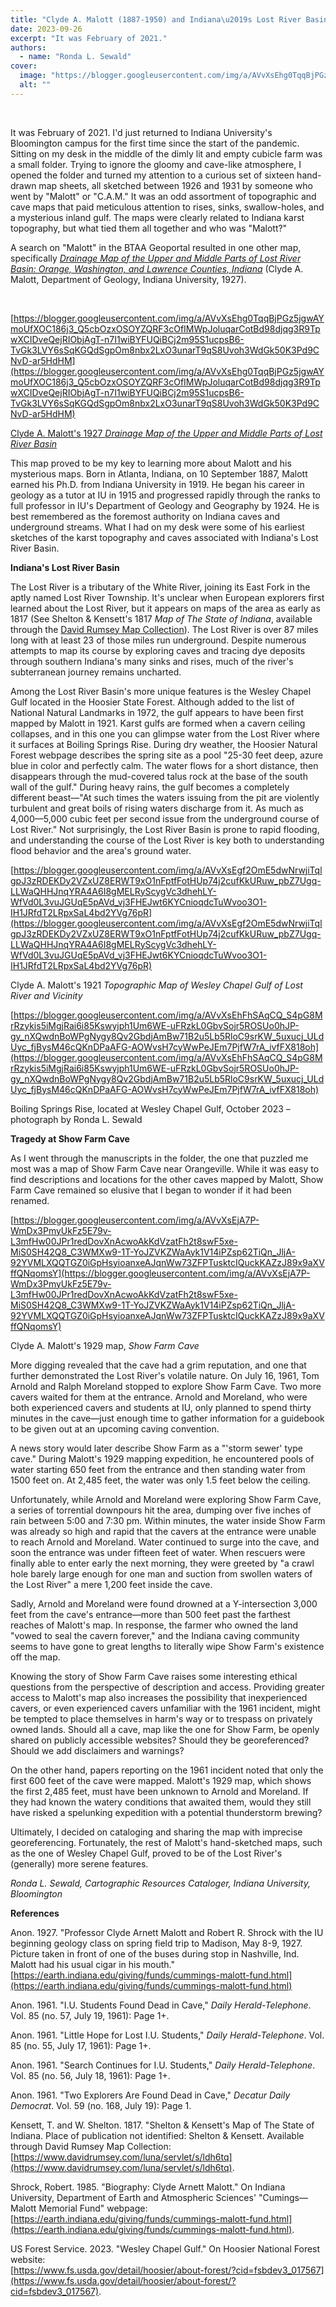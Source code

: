 ```yaml
---
title: "Clyde A. Malott (1887-1950) and Indiana\u2019s Lost River Basin"
date: 2023-09-26
excerpt: "It was February of 2021."
authors:
  - name: "Ronda L. Sewald"
cover:
  image: "https://blogger.googleusercontent.com/img/a/AVvXsEhg0TqqBjPGz5jgwAYmoUfXOC186j3_Q5cbOzxOSOYZQRF3cOfIMWpJoluqarCotBd98djqg3R9TpwXCIDveQejRIObjAgT-n7I1wiBYFUQiBCj2m95S1ucpsB6-TvGk3LVY6sSqKGQdSgpOm8nbx2LxO3unarT9qS8Uvoh3WdGk50K3Pd9CNvD-ar5HdHM=s320"
  alt: ""
---
```


<br/>   

It was February of 2021. I'd just returned to Indiana University's Bloomington campus for the first time since the start of the pandemic. Sitting on my desk in the middle of the dimly lit and empty cubicle farm was a small folder. Trying to ignore the gloomy   and cave-like atmosphere, I opened the folder and turned my attention to a curious set of sixteen hand-drawn map sheets, all sketched between 1926 and 1931 by someone who went by "Malott" or "C.A.M." It was an odd assortment of topographic and cave maps that   paid meticulous attention to rises, sinks, swallow-holes, and a mysterious inland gulf. The maps were clearly related to Indiana karst topography, but what tied them all together and who was "Malott?"

 

A search on "Malott" in the BTAA Geoportal resulted in one other map, specifically [*Drainage   Map of the Upper and Middle Parts of Lost River Basin: Orange, Washington, and Lawrence Counties, Indiana*](https://geo.btaa.org/catalog/VAC3073-M-01239) (Clyde A. Malott, Department of Geology, Indiana University, 1927).

 <br/>    

[https://blogger.googleusercontent.com/img/a/AVvXsEhg0TqqBjPGz5jgwAYmoUfXOC186j3_Q5cbOzxOSOYZQRF3cOfIMWpJoluqarCotBd98djqg3R9TpwXCIDveQejRIObjAgT-n7I1wiBYFUQiBCj2m95S1ucpsB6-TvGk3LVY6sSqKGQdSgpOm8nbx2LxO3unarT9qS8Uvoh3WdGk50K3Pd9CNvD-ar5HdHM](https://blogger.googleusercontent.com/img/a/AVvXsEhg0TqqBjPGz5jgwAYmoUfXOC186j3_Q5cbOzxOSOYZQRF3cOfIMWpJoluqarCotBd98djqg3R9TpwXCIDveQejRIObjAgT-n7I1wiBYFUQiBCj2m95S1ucpsB6-TvGk3LVY6sSqKGQdSgpOm8nbx2LxO3unarT9qS8Uvoh3WdGk50K3Pd9CNvD-ar5HdHM)

 

[Clyde A. Malott's 1927  *Drainage Map of the Upper and Middle Parts of Lost River Basin*](https://geo.btaa.org/catalog/VAC3073-M-01239)

 

 

This map proved to be my key to learning more about Malott and his mysterious maps. Born in Atlanta, Indiana, on 10 September 1887, Malott earned his Ph.D. from Indiana University in 1919. He began his career in geology as a tutor at IU in 1915 and progressed   rapidly through the ranks to full professor in IU's Department of Geology and Geography by 1924. He is best remembered as the foremost authority on Indiana caves and underground streams. What I had on my desk were some of his earliest sketches of the karst   topography and caves associated with Indiana's Lost River Basin.

 

 

 

**Indiana's Lost River Basin**

 

The Lost River is a tributary of the White River, joining its East Fork in the aptly named Lost River Township. It's unclear when European explorers first learned about the   Lost River, but it appears on maps of the area as early as 1817 (See Shelton &amp; Kensett's 1817  *Map of The State of Indiana*,   available through the [David   Rumsey Map Collection](https://www.davidrumsey.com/luna/servlet/s/ldh6tq)). The Lost River is over 87 miles long with at least 23 of those miles run underground. Despite numerous attempts to map its course by exploring   caves and tracing dye deposits through southern Indiana's many sinks and rises, much of the river's subterranean journey remains uncharted.

 

Among the Lost River Basin's more unique features is the Wesley Chapel Gulf located in the Hoosier State Forest. Although added to the list of National Natural Landmarks in 1972, the gulf appears to have been first mapped by Malott in 1921. Karst gulfs are   formed when a cavern ceiling collapses, and in this one you can glimpse water from the Lost River where it surfaces at Boiling Springs Rise. During dry weather, the Hoosier Natural Forest webpage describes the spring site as a pool "25-30 feet deep, azure   blue in color and perfectly calm. The water flows for a short distance, then disappears through the mud-covered talus rock at the base of the south wall of the gulf." During heavy rains, the gulf becomes a completely different beast—"At such times the waters   issuing from the pit are violently turbulent and great boils of rising waters discharge from it. As much as 4,000—5,000 cubic feet per second issue from the underground course of Lost River." Not surprisingly, the Lost River Basin is prone to rapid flooding,   and understanding the course of the Lost River is key both to understanding flood behavior and the area's ground water.

 

 

[https://blogger.googleusercontent.com/img/a/AVvXsEgf2OmE5dwNrwjiTqlgpJ3zRDEKDy2VZxUZ8ERWT9xO1nFptfFotHUp74j2cufKkURuw_pbZ7Ugq-LLWaQHHJnqYRA4A6I8gMELRyScygVc3dhehLY-WfVd0L3vuJGUqE5pAVd_vj3FHEJwt6KYCnioqdcTuWvoo3O1-IH1JRfdT2LRpxSaL4bd2YVg76pR](https://blogger.googleusercontent.com/img/a/AVvXsEgf2OmE5dwNrwjiTqlgpJ3zRDEKDy2VZxUZ8ERWT9xO1nFptfFotHUp74j2cufKkURuw_pbZ7Ugq-LLWaQHHJnqYRA4A6I8gMELRyScygVc3dhehLY-WfVd0L3vuJGUqE5pAVd_vj3FHEJwt6KYCnioqdcTuWvoo3O1-IH1JRfdT2LRpxSaL4bd2YVg76pR)

 

Clyde A. Malott's 1921 *Topographic Map of Wesley Chapel Gulf of Lost River and Vicinity*

 

[https://blogger.googleusercontent.com/img/a/AVvXsEhFhSAqCQ_S4pG8MrRzykis5iMgjRai6i85Kswyjph1Um6WE-uFRzkL0GbvSojr5ROSUo0hJP-gy_nXQwdnBoWPgNygy8Qv2GbdjAmBw71B2u5Lb5RloC9srKW_5uxucj_ULdUyc_fjBysM46cQKnDPaAFG-AOWvsH7cyWwPeJEm7PjfW7rA_ivfFX818oh](https://blogger.googleusercontent.com/img/a/AVvXsEhFhSAqCQ_S4pG8MrRzykis5iMgjRai6i85Kswyjph1Um6WE-uFRzkL0GbvSojr5ROSUo0hJP-gy_nXQwdnBoWPgNygy8Qv2GbdjAmBw71B2u5Lb5RloC9srKW_5uxucj_ULdUyc_fjBysM46cQKnDPaAFG-AOWvsH7cyWwPeJEm7PjfW7rA_ivfFX818oh)

 

Boiling Springs Rise, located at Wesley Chapel Gulf, October 2023 – photograph by Ronda L. Sewald

 

 

 

**Tragedy at Show Farm Cave**

 

As I went through the manuscripts in the folder, the one that puzzled me most was a map of Show Farm   Cave near Orangeville. While it was easy to find descriptions and locations for the other caves mapped by Malott, Show Farm Cave remained so elusive that I began to wonder if it had been renamed.

 

[https://blogger.googleusercontent.com/img/a/AVvXsEjA7P-WmDx3PmyUkFz5E79v-L3mfHw00JPr1redDovXnAcwoAkKdVzatFh2t8swF5xe-MiS0SH42Q8_C3WMXw9-1T-YoJZVKZWaAyk1V14iPZsp62TiQn_JljA-92YVMLXQQTGZ0iGpHsyioanxeAJqnWw73ZFPTusktcIQuckKAZzJ89x9aXVffQNqomsY](https://blogger.googleusercontent.com/img/a/AVvXsEjA7P-WmDx3PmyUkFz5E79v-L3mfHw00JPr1redDovXnAcwoAkKdVzatFh2t8swF5xe-MiS0SH42Q8_C3WMXw9-1T-YoJZVKZWaAyk1V14iPZsp62TiQn_JljA-92YVMLXQQTGZ0iGpHsyioanxeAJqnWw73ZFPTusktcIQuckKAZzJ89x9aXVffQNqomsY)

 

Clyde A. Malott's 1929 map, *Show   Farm Cave*

 

More digging revealed that the cave had a grim reputation, and one that further demonstrated the Lost River's volatile nature. On July 16, 1961, Tom Arnold and Ralph Moreland stopped to explore Show Farm Cave. Two more cavers waited for them at the entrance.   Arnold and Moreland, who were both experienced cavers and students at IU, only planned to spend thirty minutes in the cave—just enough time to gather information for a guidebook to be given out at an upcoming caving convention.

 

A news story would later describe Show Farm as a "'storm sewer' type cave." During Malott's 1929 mapping expedition, he encountered pools of water starting 650 feet from the entrance and then standing water from 1500 feet on. At 2,485 feet, the water was only   1.5 feet below the ceiling.

 

Unfortunately, while Arnold and Moreland were exploring Show Farm Cave, a series of torrential downpours hit the area, dumping over five inches of rain between 5:00 and 7:30   pm. Within minutes, the water inside Show Farm was already so high and rapid that the cavers at the entrance were unable to reach Arnold and Moreland. Water continued to surge into the cave, and soon the entrance was under fifteen feet of water. When rescuers   were finally able to enter early the next morning, they were greeted by "a crawl hole barely large enough for one man and suction from swollen waters of the Lost River" a mere 1,200 feet inside the cave.

 

Sadly, Arnold and Moreland were found drowned at a Y-intersection 3,000 feet from the cave's entrance—more than 500 feet past the farthest reaches of Malott's map. In response, the farmer who owned the land "vowed to seal the cavern forever," and the Indiana   caving community seems to have gone to great lengths to literally wipe Show Farm's existence off the map.

 

Knowing the story of Show Farm Cave raises some interesting ethical questions from the perspective of description and access. Providing greater access to Malott's map also increases the possibility that inexperienced cavers, or even experienced cavers unfamiliar   with the 1961 incident, might be tempted to place themselves in harm's way or to trespass on privately owned lands. Should all a cave, map like the one for Show Farm, be openly shared on publicly accessible websites? Should they be georeferenced? Should we   add disclaimers and warnings?

 

On the other hand, papers reporting on the 1961 incident noted that only the first 600 feet of the cave were mapped. Malott's 1929 map, which shows the first 2,485 feet, must have been unknown to Arnold and Moreland. If they had known the watery conditions   that awaited them, would they still have risked a spelunking expedition with a potential thunderstorm brewing?

 

Ultimately, I decided on cataloging and sharing the map with imprecise georeferencing. Fortunately, the rest of Malott's hand-sketched maps, such as the one of Wesley Chapel Gulf, proved to be of the Lost River's (generally) more serene features.

 

 

*Ronda L. Sewald, Cartographic Resources Cataloger, Indiana University, Bloomington*

 

 

**References**

 

Anon. 1927. "Professor Clyde Arnett Malott and Robert R. Shrock with the IU beginning geology class on spring field trip to Madison, May 8-9, 1927. Picture taken in front of one of the buses during stop in Nashville,   Ind. Malott had his usual cigar in his mouth." [https://earth.indiana.edu/giving/funds/cummings-malott-fund.html](https://earth.indiana.edu/giving/funds/cummings-malott-fund.html)

 

Anon. 1961. "I.U. Students Found Dead in Cave,"  *Daily Herald-Telephone*. Vol. 85 (no. 57, July 19, 1961): Page 1+.

 

Anon. 1961. "Little Hope for Lost I.U. Students,"  *Daily Herald-Telephone*. Vol. 85 (no. 55, July 17, 1961): Page 1+.

 

Anon. 1961. "Search Continues for I.U. Students,"  *Daily Herald-Telephone*. Vol. 85 (no. 56, July 18, 1961): Page 1+.

 

Anon. 1961. "Two Explorers Are Found Dead in Cave,"  *Decatur Daily Democrat*. Vol. 59 (no. 168, July 19): Page 1.

 

Kensett, T. and W. Shelton. 1817. "Shelton &amp; Kensett's Map of The State of Indiana. Place of publication not identified: Shelton &amp; Kensett.  Available through David Rumsey Map Collection:  [https://www.davidrumsey.com/luna/servlet/s/ldh6tq](https://www.davidrumsey.com/luna/servlet/s/ldh6tq).

 

Shrock, Robert. 1985. "Biography: Clyde Arnett Malott." On Indiana University, Department of Earth and Atmospheric Sciences' "Cumings—Malott Memorial Fund" webpage: [https://earth.indiana.edu/giving/funds/cummings-malott-fund.html](https://earth.indiana.edu/giving/funds/cummings-malott-fund.html).

 US   Forest Service. 2023. "Wesley Chapel Gulf." On Hoosier National Forest website:  <br/> [https://www.fs.usda.gov/detail/hoosier/about-forest/?cid=fsbdev3_017567](https://www.fs.usda.gov/detail/hoosier/about-forest/?cid=fsbdev3_017567).
